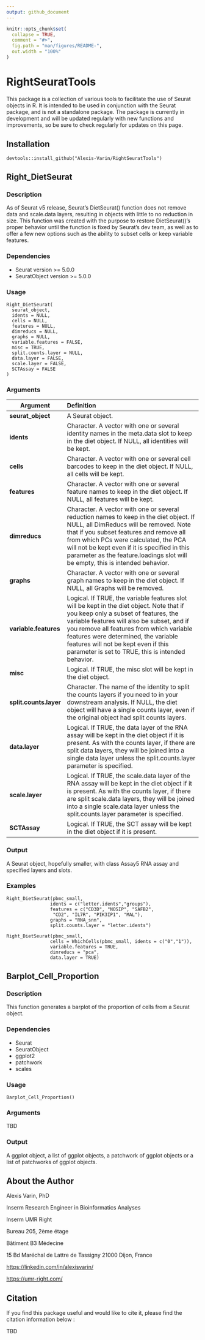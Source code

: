 ```yaml
---
output: github_document
---
```


<!-- README.md is generated from README.Rmd. Please edit that file -->

```r
knitr::opts_chunk$set(
  collapse = TRUE,
  comment = "#>",
  fig.path = "man/figures/README-",
  out.width = "100%"
)
```

# RightSeuratTools

<!-- badges: start -->

<!-- badges: end -->

This package is a collection of various tools to facilitate the use of Seurat objects in R. It is intended to be used in conjunction with the Seurat package, and is not a standalone package. The package is currently in development and will be updated regularly with new functions and improvements, so be sure to check regularly for updates on this page.

## Installation

```         
devtools::install_github("Alexis-Varin/RightSeuratTools")
```

## Right_DietSeurat

### Description

As of Seurat v5 release, Seurat's DietSeurat() function does not remove data and scale.data layers, resulting in objects with little to no reduction in size. This function was created with the purpose to restore DietSeurat()'s proper behavior until the function is fixed by Seurat's dev team, as well as to offer a few new options such as the ability to subset cells or keep variable features.

### Dependencies

-   Seurat version \>= 5.0.0
-   SeuratObject version \>= 5.0.0

### Usage

```         
Right_DietSeurat(
  seurat_object,
  idents = NULL,
  cells = NULL,
  features = NULL,
  dimreducs = NULL,
  graphs = NULL,
  variable.features = FALSE,
  misc = TRUE,
  split.counts.layer = NULL,
  data.layer = FALSE,
  scale.layer = FALSE,
  SCTAssay = FALSE
)
```

### Arguments

| Argument                    | Definition                                                                                                                                                                                                                                                                                                                                                                                                                                                                                   |
|--------------------|:---------------------------------------------------|
| **seurat_object**           | A Seurat object.                                                                                                                                                                                                                                                                                                                                                                                                                                               |
| **idents**                   | 	Character. A vector with one or several identity names in the meta.data slot to keep in the diet object. If NULL, all identities will be kept.                                                                                        |
| **cells**                   | Character. A vector with one or several cell barcodes to keep in the diet object. If NULL, all cells will be kept.                                                                                                     |
| **features**                | Character. A vector with one or several feature names to keep in the diet object. If NULL, all features will be kept.                                                                                                 |
| **dimreducs**               | Character. A vector with one or several reduction names to keep in the diet object. If NULL, all DimReducs will be removed. Note that if you subset features and remove all from which PCs were calculated, the PCA will not be kept even if it is specified in this parameter as the feature.loadings slot will be empty, this is intended behavior.                                                                |
| **graphs**                  | Character. A vector with one or several graph names to keep in the diet object. If NULL, all Graphs will be removed.                                                                                                    |
| **variable.features**       | Logical. If TRUE, the variable features slot will be kept in the diet object. Note that if you keep only a subset of features, the variable features will also be subset, and if you remove all features from which variable features were determined, the variable features will not be kept even if this parameter is set to TRUE, this is intended behavior.                                                                                                     |
| **misc**                    | Logical. If TRUE, the misc slot will be kept in the diet object.                                                                                                           |
| **split.counts.layer**      | Character. The name of the identity to split the counts layers if you need to in your downstream analysis. If NULL, the diet object will have a single counts layer, even if the original object had split counts layers.                                                                                                     |
| **data.layer**              | Logical. If TRUE, the data layer of the RNA assay will be kept in the diet object if it is present. As with the counts layer, if there are split data layers, they will be joined into a single data layer unless the split.counts.layer parameter is specified.                                                                                                           |
| **scale.layer**             | Logical. If TRUE, the scale.data layer of the RNA assay will be kept in the diet object if it is present. As with the counts layer, if there are split scale.data layers, they will be joined into a single scale.data layer unless the split.counts.layer parameter is specified.                                                                                                           |
| **SCTAssay**                | Logical. If TRUE, the SCT assay will be kept in the diet object if it is present.                                                                                                           |

### Output

A Seurat object, hopefully smaller, with class Assay5 RNA assay and specified layers and slots.

### Examples

```         
Right_DietSeurat(pbmc_small,
                idents = c("letter.idents","groups"),
                features = c("CD3D", "NOSIP", "SAFB2",
                 "CD2", "IL7R", "PIK3IP1", "MAL"),
                graphs = "RNA_snn",
                split.counts.layer = "letter.idents")

Right_DietSeurat(pbmc_small,
                cells = WhichCells(pbmc_small, idents = c("0","1")),
                variable.features = TRUE,
                dimreducs = "pca",
                data.layer = TRUE)
```

## Barplot_Cell_Proportion

### Description

This function generates a barplot of the proportion of cells from a Seurat object.

### Dependencies

-   Seurat
-   SeuratObject
-   ggplot2
-   patchwork
-   scales

### Usage

```         
Barplot_Cell_Proportion()
```

### Arguments

TBD

### Output

A ggplot object, a list of ggplot objects, a patchwork of ggplot objects or a list of patchworks of ggplot objects.

## About the Author

Alexis Varin, PhD

Inserm Research Engineer in Bioinformatics Analyses

Inserm UMR Right

Bureau 205, 2ème étage

Bâtiment B3 Médecine

15 Bd Maréchal de Lattre de Tassigny 21000 Dijon, France

<https://linkedin.com/in/alexisvarin/>

<https://umr-right.com/>

## Citation

If you find this package useful and would like to cite it, please find the citation information below :

TBD
